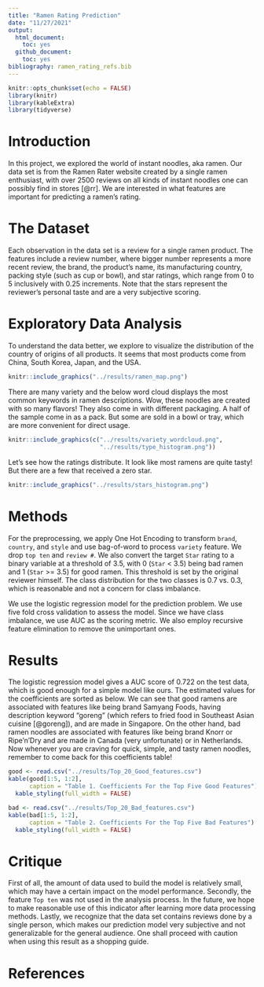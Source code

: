 ```yaml
---
title: "Ramen Rating Prediction"
date: "11/27/2021"
output:
  html_document:
    toc: yes
  github_document:
    toc: yes
bibliography: ramen_rating_refs.bib
---
```


```r
knitr::opts_chunk$set(echo = FALSE)
library(knitr)
library(kableExtra)
library(tidyverse)
```


# Introduction

In this project, we explored the world of instant noodles, aka ramen. Our data set is from the Ramen Rater website created by a single ramen enthusiast, with over 2500 reviews on all kinds of instant noodles one can possibly find in stores [@rr]. We are interested in what features are important for predicting a ramen's rating.

# The Dataset

Each observation in the data set is a review for a single ramen product. The features include a review number, where bigger number represents a more recent review, the brand, the product's name, its manufacturing country, packing style (such as cup or bowl), and star ratings, which range from 0 to 5 inclusively with 0.25 increments. Note that the stars represent the reviewer's personal taste and are a very subjective scoring.

# Exploratory Data Analysis

To understand the data better, we explore to visualize the distribution of the country of origins of all products. It seems that most products come from China, South Korea, Japan, and the USA.

```r
knitr::include_graphics("../results/ramen_map.png")
```

There are many variety and the below word cloud displays the most common keywords in ramen descriptions. Wow, these noodles are created with so many flavors! They also come in with different packaging. A half of the sample come in as a pack. But some are sold in a bowl or tray, which are more convenient for direct usage.

```r
knitr::include_graphics(c("../results/variety_wordcloud.png",
                          "../results/type_histogram.png"))
```

Let's see how the ratings distribute. It look like most ramens are quite tasty! But there are a few that received a zero star.

```r
knitr::include_graphics("../results/stars_histogram.png")
```

# Methods

For the preprocessing, we apply One Hot Encoding to transform  `brand`, `country`, and `style` and use bag-of-word to process `variety` feature. We drop `top ten` and `review #`. We also convert the target `Star` rating to a binary variable at a threshold of 3.5, with 0 (`Star` < 3.5) being bad ramen and 1 (`Star` >= 3.5) for good ramen. This threshold is set by the original reviewer himself. The class distribution for the two classes is 0.7 vs. 0.3, which is reasonable and not a concern for class imbalance. 

We use the logistic regression model for the prediction problem. We use five fold cross validation to assess the model. Since we have class imbalance, we use AUC as the scoring metric. We also employ recursive feature elimination to remove the unimportant ones.

# Results

The logistic regression model gives a AUC score of 0.722 on the test data, which is good enough for a simple model like ours. The estimated values for the coefficients are sorted as below. We can see that good ramens are associated with features like being brand Samyang Foods, having description keyword "goreng" (which refers to fried food in Southeast Asian cuisine [@goreng]), and are made in Singapore. On the other hand, bad ramen noodles are associated with features like being brand Knorr or Ripe'n'Dry and are made in Canada (very unfortunate) or in Netherlands. Now whenever you are craving for quick, simple, and tasty ramen noodles, remember to come back for this coefficients table!

```r
good <- read.csv("../results/Top_20_Good_features.csv")
kable(good[1:5, 1:2],
      caption = "Table 1. Coefficients For the Top Five Good Features") %>%
  kable_styling(full_width = FALSE)
```

```r
bad <- read.csv("../results/Top_20_Bad_features.csv")
kable(bad[1:5, 1:2],
      caption = "Table 2. Coefficients For the Top Five Bad Features") %>%
  kable_styling(full_width = FALSE)
```

# Critique

First of all, the amount of data used to build the model is relatively small, which may have a certain impact on the model performance. Secondly, the feature `Top ten` was not used in the analysis process. In the future, we hope to make reasonable use of this indicator after learning more data processing methods. Lastly, we recognize that the data set contains reviews done by a single person, which makes our prediction model very subjective and not generalizable for the general audience. One shall proceed with caution when using this result as a shopping guide.

# References
